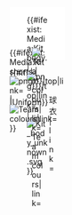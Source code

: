 <div style="width: 100px; margin: 0 auto; padding: 0; ">
<div style="background-color: white; position: relative; left: 0px; top: 0px; width: 100px; height: 95px; margin: 0 auto; padding: 0;">
<!-- body -->
<div style="position: absolute; left: 31px; top: 0px; width: 38px; height: 59px; background-color: #{{{body}}};">{{#ifexist: Media:Kit body{{{pattern_b|bad}}}.{{{filetype|png}}}|[[File:Kit body{{{pattern_b}}}.{{{filetype|png}}}|top|link=]]|[[File:Kit body unknown.svg|top|link=]]}}</div>
<div style="position: absolute; left: 31px; top: 0px; width: 38px; height: 59px;">[[File:Kit body basketball.svg|top|{{{title}}}球衣|link=]]</div>
<!-- shorts -->
<div style="position: absolute; left: 0px; top: 59px; width: 100px; height: 36px; background-color: #{{{shorts}}}">{{#ifexist: Media:Kit shorts{{{pattern_s|bad}}}.{{{filetype|png}}}|[[File:Kit shorts{{{pattern_s}}}.{{{filetype|png}}}|top|link=]]|[[File:Kit shorts.svg|top|Team colours|link=]] }}</div>
<div style="position: absolute; left: 0px; top: 59px; width: 100px; height: 36px;">[[File:Kit shorts.svg|top|Team colours|link=]]</div>
</div>
<!-- Title -->
{{#if: {{{title}}}|<div style="padding-top: 0.6em; text-align: center;">'''{{{title}}}'''</div>|Uniform}}
</div><noinclude>
{{doc}}
<!-- Add cats to the /doc subpage, not here! -->
</noinclude>